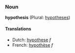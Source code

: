 ===Noun===
'''hypothesis''' (Plural: [[hypotheses]])

====Translations====
*Dutch: [[hypothese]] ''f''
*French: [[hypothèse]] ''f''